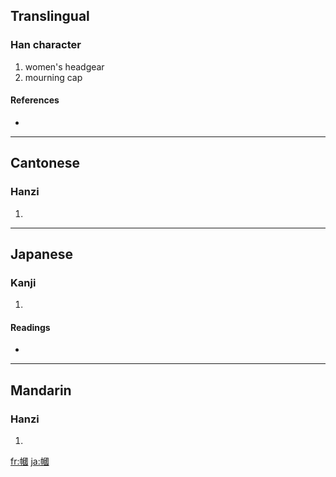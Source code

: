 {{also|帼}}
==Translingual==

===Han character===
{{Han char|rn=50|rad=巾|as=11|sn=14|four=4620<sub>0</sub>|canj=中月田戈一 (LBWIM)}}

# women's headgear
# mourning cap

====References====
* {{Han ref|kx=0336.050|dkj=09057|dj=0643.060|hdz=10752.050|uh=5E57|ud=24151|bh=B9F6|bd=47606}}

----

==Cantonese==

===Hanzi===
{{yue-hanzi|jyut=|y=gwok3|sim=帼}}

# {{defn|Cantonese}}

----

==Japanese==

===Kanji===
{{ja-kanji|grade=|rs=巾11}}

# {{defn|Japanese}}

====Readings====
* {{ja-readings|on=[[かく]] (kaku)|kun=[[かみかざり]] (kamikazari)}}

----

==Mandarin==

===Hanzi===
{{cmn-hanzi|sim=帼|pin=[[guó]] ([[guo2]])|wg=kuo<sup>2</sup>}}

# {{defn|Mandarin}}

[[fr:幗]]
[[ja:幗]]